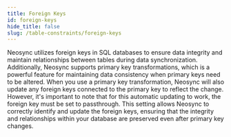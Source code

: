 ```yaml
---
title: Foreign Keys
id: foreign-keys
hide_title: false
slug: /table-constraints/foreign-keys
---
```


Neosync utilizes foreign keys in SQL databases to ensure data integrity and maintain relationships between tables during data synchronization.
Additionally, Neosync supports primary key transformations, which is a powerful feature for maintaining data consistency when primary keys
need to be altered. When you use a primary key transformation, Neosync will also update any foreign keys connected to the primary key
to reflect the change. However, it's important to note that for this automatic updating to work, the foreign key must be set to passthrough.
This setting allows Neosync to correctly identify and update the foreign keys, ensuring that the integrity and relationships within your database
are preserved even after primary key changes.

